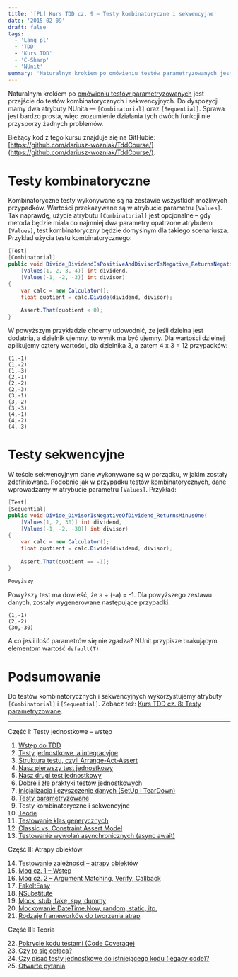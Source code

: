 ```yaml
---
title: '[PL] Kurs TDD cz. 9 — Testy kombinatoryczne i sekwencyjne'
date: '2015-02-09'
draft: false
tags:
  - 'Lang pl'
  - 'TDD'
  - 'Kurs TDD'
  - 'C-Sharp'
  - 'NUnit'
summary: 'Naturalnym krokiem po omówieniu testów parametryzowanych jest przejście do testów kombinatorycznych i sekwencyjnych. Do dyspozycji mamy dwa atrybuty NUnita — [Combinatorial] oraz [Sequential].'
---
```


Naturalnym krokiem po [omówieniu testów parametryzowanych](/posts/kurs-tdd-8-testy-parametryzowane "Kurs TDD cz. 8: Testy parametryzowane") jest przejście do testów kombinatorycznych i sekwencyjnych. Do dyspozycji mamy dwa atrybuty NUnita — `[Combinatorial]` oraz `[Sequential]`. Sprawa jest bardzo prosta, więc zrozumienie działania tych dwóch funkcji nie przysporzy żadnych problemów.

Bieżący kod z tego kursu znajduje się na GitHubie: [https://github.com/dariusz-wozniak/TddCourse/](https://github.com/dariusz-wozniak/TddCourse/).

# Testy kombinatoryczne

Kombinatoryczne testy wykonywane są na zestawie wszystkich możliwych przypadków. Wartości przekazywane są w atrybucie parametru `[Values]`. Tak naprawdę, użycie atrybutu `[Combinatorial]` jest opcjonalne – gdy metoda będzie miała co najmniej dwa parametry opatrzone atrybutem `[Values]`, test kombinatoryczny będzie domyślnym dla takiego scenariusza. Przykład użycia testu kombinatorycznego: 

```csharp
[Test]
[Combinatorial]
public void Divide_DividendIsPositiveAndDivisorIsNegative_ReturnsNegativeQuotient(
    [Values(1, 2, 3, 4)] int dividend,
    [Values(-1, -2, -3)] int divisor)
{
    var calc = new Calculator();
    float quotient = calc.Divide(dividend, divisor);
 
    Assert.That(quotient < 0);
}
```

 W powyższym przykładzie chcemy udowodnić, że jeśli dzielna jest dodatnia, a dzielnik ujemny, to wynik ma być ujemny. Dla wartości dzielnej aplikujemy cztery wartości, dla dzielnika 3, a zatem 4 x 3 = 12 przypadków:

 ```
(1,-1)
(1,-2)
(1,-3)
(2,-1)
(2,-2)
(2,-3)
(3,-1)
(3,-2)
(3,-3)
(4,-1)
(4,-2)
(4,-3)
```

# Testy sekwencyjne

W teście sekwencyjnym dane wykonywane są w porządku, w jakim zostały zdefiniowane. Podobnie jak w przypadku testów kombinatorycznych, dane wprowadzamy w atrybucie parametru `[Values]`. Przykład: 

```csharp
[Test]
[Sequential]
public void Divide_DivisorIsNegativeOfDividend_ReturnsMinusOne(
    [Values(1, 2, 30)] int dividend,
    [Values(-1, -2, -30)] int divisor)
{
    var calc = new Calculator();
    float quotient = calc.Divide(dividend, divisor);
 
    Assert.That(quotient == -1);
}

Powyższy
```

 Powyższy test ma dowieść, że a ÷ (-a) = -1. Dla powyższego zestawu danych, zostały wygenerowane następujące przypadki:
 
```
(1,-1)
(2,-2)
(30,-30)
```
 
 A co jeśli ilość parametrów się nie zgadza? NUnit przypisze brakującym elementom wartość `default(T)`.

# Podsumowanie

Do testów kombinatorycznych i sekwencyjnych wykorzystujemy atrybuty `[Combinatorial]` i `[Sequential]`. Zobacz też: [Kurs TDD cz. 8: Testy parametryzowane](/posts/kurs-tdd-8-testy-parametryzowane "Kurs TDD cz. 8: Testy parametryzowane").


----


Część I: Testy jednostkowe – wstęp

1. [Wstęp do TDD](/posts/kurs-tdd-1-wstep/)
2. [Testy jednostkowe, a integracyjne](/posts/kurs-tdd-2-testy-jednostkowe-a-testy-integracyjne/)
3. [Struktura testu, czyli Arrange-Act-Assert](/posts/kurs-tdd-3-struktura-test-czyli-arrange-act-assert)
4. [Nasz pierwszy test jednostkowy](/posts/kurs-tdd-4-nasz-pierwszy-test-jednostkowy)
5. [Nasz drugi test jednostkowy](/posts/kurs-tdd-5-nasz-drugi-test-jednostkowy)
6. [Dobre i złe praktyki testów jednostkowych](/posts/kurs-tdd-6-dobre-i-zle-praktyki-testow-jednostkowych)
7. [Inicjalizacja i czyszczenie danych (SetUp i TearDown)](/posts/kurs-tdd-7-inicjalizacja-i-czyszczenie-danych-setup-i-teardown/)
8. [Testy parametryzowane](/posts/kurs-tdd-8-testy-parametryzowane)
9. Testy kombinatoryczne i sekwencyjne
10. [Teorie](/posts/kurs-tdd-10-teorie)
11. [Testowanie klas generycznych](/posts/kurs-tdd-11-testowanie-klas-generycznych)
12. [Classic vs. Constraint Assert Model](/posts/kurs-tdd-12-classic-vs-constraint-assert-model)
13. [Testowanie wywołań asynchronicznych (async await)](/posts/kurs-tdd-13-testowanie-wywolan-asynchronicznych-async-await)


Część II: Atrapy obiektów

14. [Testowanie zależności – atrapy obiektów](/posts/kurs-tdd-14-testowanie-zaleznosci-atrapy-obiektow)
2. [Moq cz. 1 – Wstęp](/posts/kurs-tdd-15-wstep-do-moq)
3. [Moq cz. 2 – Argument Matching, Verify, Callback](/posts/kurs-tdd-16-zaawansowane-techniki-moq-argument-matching-verify-callback)
4. [FakeItEasy](/posts/kurs-tdd-17-fakeiteasy)
5. [NSubstitute](/posts/kurs-tdd-18-nsubstitute)
6. [Mock, stub, fake, spy, dummy](/posts/kurs-tdd-19-mock-stub-fake-spy-dummy)
7. [Mockowanie DateTime.Now, random, static, itp.](/posts/kurs-tdd-20-mockowanie-datetime-now-random-static-itp)
8. [Rodzaje frameworków do tworzenia atrap](/posts/kurs-tdd-21-rodzaje-frameworkow-do-tworzenia-atrap/)

Część III: Teoria

22. [Pokrycie kodu testami (Code Coverage)](/posts/kurs-tdd-22-pokrycie-kodu-testami-code-coverage/)
1. [Czy to się opłaca?](/posts/kurs-tdd-23-czy-to-sie-oplaca/)
1. [Czy pisać testy jednostkowe do istniejącego kodu (legacy code)?](/posts/kurs-tdd-24-czy-pisac-testy-jednostkowe-do-istniejacego-kodu-legacy-code/)
1. [Otwarte pytania](/posts/kurs-tdd-25-otwarte-pytania/)

